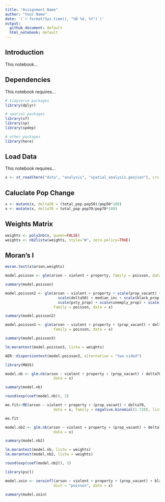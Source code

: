 ```yaml
---
title: "Assignment Name"
author: "Your Name"
date: '(`r format(Sys.time(), "%B %d, %Y")`)'
output: 
  github_document: default
  html_notebook: default 
---
```


## Introduction
This notebook...

## Dependencies
This notebook requires...

```r
# tidyverse packages
library(dplyr)

# spatial packages
library(sf)
library(sp)
library(spdep)

# other packages
library(here)
```

## Load Data
This notebook requires...

```r
x <- st_read(here("data", "analysis", "spatial_analysis.geojson"), crs = 26915)
```

## Caluclate Pop Change

```r
x <- mutate(x, delta50 = (total_pop-pop50)/pop50*100)
x <- mutate(x, delta70 = total_pop-pop70/pop70*100)
```


## Weights Matrix

```r
weights <- poly2nb(x, queen=FALSE)
weights <- nb2listw(weights, style="W", zero.policy=TRUE)
```

## Moran's I

```r
moran.test(x$arson,weights)
```


```r
model.poisson <- glm(arson ~ violent + property, family = poisson, data = x)

summary(model.poisson)
```


```r
model.poisson2 <- glm(arson ~ violent + property + scale(prop_vacant) + 
                        scale(delta50) + median_inc + scale(black_prop) +
                        scale(pvty_prop) + scale(unemply_prop) + scale(ownOcc_prop), 
                      family = poisson, data = x)

summary(model.poisson2)
```

```r
model.poisson3 <- glm(arson ~ violent + property + (prop_vacant) + delta70, 
                      family = poisson, data = x)

summary(model.poisson3)
```

```r
lm.morantest(model.poisson3, listw = weights)
```

```r
AER::dispersiontest(model.poisson3, alternative = "two.sided")
```

```r
library(MASS)

model.nb <- glm.nb(arson ~ violent + property + (prop_vacant) + delta70, 
                      data = x)

summary(model.nb)
```

```r
round(exp(coef(model.nb)), 3)
```

```r
me.fit<-ME(arson ~ violent + property + (prop_vacant) + delta70, 
                      data = x, family = negative.binomial(1.729), listw = weights, verbose = TRUE, alpha = .05)
```

```r
me.fit
```


```r
model.nb2 <- glm.nb(arson ~ violent + property + (prop_vacant) + delta70 + fitted(me.fit), 
                      data = x)

summary(model.nb2)
```

```r
lm.morantest(model.nb, listw = weights)
lm.morantest(model.nb2, listw = weights)
```

```r
round(exp(coef(model.nb2)), 3)
```

```r
library(pscl)

model.zoin <- zeroinfl(arson ~ violent + property + (prop_vacant) + black_prop, 
                      dist = "poisson", data = x)

summary(model.zoin)
```


